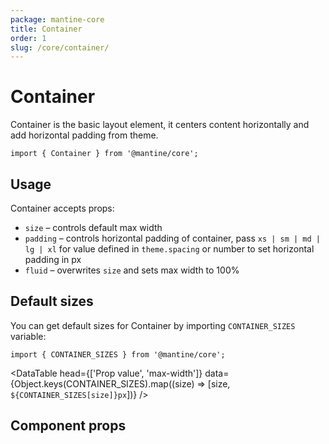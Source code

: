 ```yaml
---
package: mantine-core
title: Container
order: 1
slug: /core/container/
---
```



# Container

Container is the basic layout element, it centers content horizontally and add horizontal padding from theme.

<PageHeader
  source="mantine-core/src/Container/Container.tsx"
  docs="core/Container.mdx"
  package="@mantine/core"
/>

```tsx
import { Container } from '@mantine/core';
```

## Usage

Container accepts props:

- `size` – controls default max width
- `padding` – controls horizontal padding of container, pass `xs | sm | md | lg | xl` for value defined in `theme.spacing` or number to set horizontal padding in px
- `fluid` – overwrites `size` and sets max width to 100%

<ContainerBaseDemo />

## Default sizes

You can get default sizes for Container by importing `CONTAINER_SIZES` variable:

```tsx
import { CONTAINER_SIZES } from '@mantine/core';
```

<DataTable
  head={['Prop value', 'max-width']}
  data={Object.keys(CONTAINER_SIZES).map((size) => [size, `${CONTAINER_SIZES[size]}px`])}
/>

## Component props

<PropsTable component="Container" />
